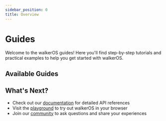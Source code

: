 ```yaml
---
sidebar_position: 0
title: Overview
---
```


# Guides

Welcome to the walkerOS guides! Here you'll find step-by-step tutorials and
practical examples to help you get started with walkerOS.

## Available Guides




<DocCardList />

## What's Next?

- Check out our [documentation](../docs) for detailed API references
- Visit the [playground](../playground) to try out walkerOS in your browser
- Join our [community](https://github.com/elbwalker/walkerOS/discussions) to ask
  questions and share your experiences